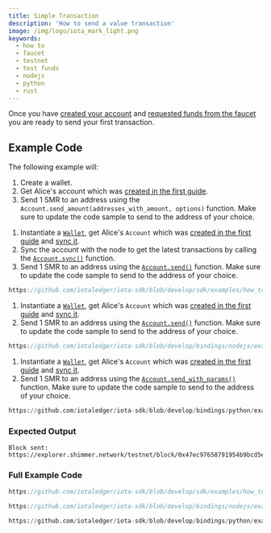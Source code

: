 ```yaml
---
title: Simple Transaction
description: 'How to send a value transaction'
image: /img/logo/iota_mark_light.png
keywords:
  - how to
  - faucet
  - testnet
  - test funds
  - nodejs
  - python
  - rust
---
```



Once you have [created your account](../accounts-and-addresses/create-account.mdx) and
[requested funds from the faucet](./request-funds.mdx) you are ready to send your first
transaction.

<TipFaucet />

## Example Code

The following example will:

1. Create a wallet.
2. Get Alice's account which was [created in the first guide](../accounts-and-addresses/create-account.mdx).
3. Send 1 SMR to an address using the `Account.send_amount(addresses_with_amount, options)` function. Make sure to update the code sample to send to the address of your choice.

<Tabs groupId="language" queryString>
<TabItem value="rust" label="Rust">

1. Instantiate a [`Wallet`](https://docs.rs/iota-sdk/latest/iota_sdk/wallet/core/struct.Wallet.html), get Alice's `Account` which was
   [created in the first guide](../accounts-and-addresses/create-account.mdx) and [sync it](../accounts-and-addresses/check-balance.mdx).
2. Sync the account with the node to get the latest transactions by calling the [`Account.sync()`](https://docs.rs/iota-sdk/latest/iota_sdk/wallet/account/struct.Account.html#method.sync)
   function.
3. Send 1 SMR to an address using the [`Account.send()`](https://docs.rs/iota-sdk/latest/iota_sdk/wallet/account/struct.Account.html#method.send) function.
   Make sure to update the code sample to send to the address of your choice.

<div className={'hide-code-block-extras'}>

```rust reference
https://github.com/iotaledger/iota-sdk/blob/develop/sdk/examples/how_tos/simple_transaction/simple_transaction.rs#L41
```

</div>

</TabItem>
<TabItem value="typescript-node" label="Typescript (Node.js)">

1. Instantiate a [`Wallet`](https://docs.rs/iota-sdk/latest/iota_sdk/wallet/core/struct.Wallet.html), get Alice's `Account` which was
   [created in the first guide](../accounts-and-addresses/create-account.mdx) and [sync it](../accounts-and-addresses/check-balance.mdx).
2. Send 1 SMR to an address using the [`Account.send()`](../../../references/nodejs/classes/Account/#send) function.
   Make sure to update the code sample to send to the address of your choice.

<div className={'hide-code-block-extras'}>

```typescript reference
https://github.com/iotaledger/iota-sdk/blob/develop/bindings/nodejs/examples/how_tos/simple_transaction/simple-transaction.ts#L38
```

</div>

</TabItem>
<TabItem value="python" label="Python">

1. Instantiate a [`Wallet`](https://docs.rs/iota-sdk/latest/iota_sdk/wallet/core/struct.Wallet.html), get Alice's `Account` which was
   [created in the first guide](../accounts-and-addresses/create-account.mdx) and [sync it](../accounts-and-addresses/check-balance.mdx).
2. Send 1 SMR to an address using the [`Account.send_with_params()`](../../../references/python/iota_sdk/wallet/account/#send_with_params) function.
   Make sure to update the code sample to send to the address of your choice.

<div className={'hide-code-block-extras'}>

```python reference
https://github.com/iotaledger/iota-sdk/blob/develop/bindings/python/examples/how_tos/simple_transaction/simple_transaction.py#L26
```

</div>

</TabItem>
</Tabs>

### Expected Output

```plaintext
Block sent: https://explorer.shimmer.network/testnet/block/0x47ec97658791954b9bcd5e47e6791396e3f340b82e81fe2cc7218f52ebec3804
```

### Full Example Code

<Tabs groupId="language" queryString>
<TabItem value="rust" label="Rust">

```rust reference
https://github.com/iotaledger/iota-sdk/blob/develop/sdk/examples/how_tos/simple_transaction/simple_transaction.rs
```

</TabItem>
<TabItem value="typescript-node" label="Typescript (Node.js)">

```typescript reference
https://github.com/iotaledger/iota-sdk/blob/develop/bindings/nodejs/examples/how_tos/simple_transaction/simple-transaction.ts
```

</TabItem>
<TabItem value="python" label="Python">

```python reference
https://github.com/iotaledger/iota-sdk/blob/develop/bindings/python/examples/how_tos/simple_transaction/simple_transaction.py
```

</TabItem>
</Tabs>
